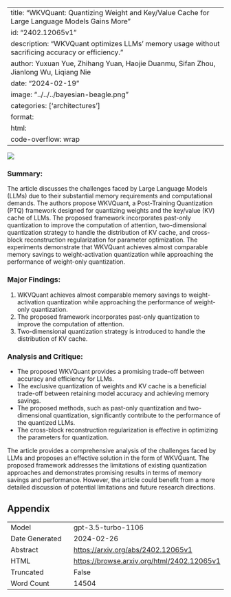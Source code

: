 
---
title: "WKVQuant: Quantizing Weight and Key/Value Cache for Large Language Models Gains More"
id: "2402.12065v1"
description: "WKVQuant optimizes LLMs' memory usage without sacrificing accuracy or efficiency."
author: Yuxuan Yue, Zhihang Yuan, Haojie Duanmu, Sifan Zhou, Jianlong Wu, Liqiang Nie
date: "2024-02-19"
image: "../../../bayesian-beagle.png"
categories: ['architectures']
format:
  html:
    code-overflow: wrap
---

![](../../../bayesian-beagle.png)

### Summary:
The article discusses the challenges faced by Large Language Models (LLMs) due to their substantial memory requirements and computational demands. The authors propose WKVQuant, a Post-Training Quantization (PTQ) framework designed for quantizing weights and the key/value (KV) cache of LLMs. The proposed framework incorporates past-only quantization to improve the computation of attention, two-dimensional quantization strategy to handle the distribution of KV cache, and cross-block reconstruction regularization for parameter optimization. The experiments demonstrate that WKVQuant achieves almost comparable memory savings to weight-activation quantization while approaching the performance of weight-only quantization.

### Major Findings:
1. WKVQuant achieves almost comparable memory savings to weight-activation quantization while approaching the performance of weight-only quantization.
2. The proposed framework incorporates past-only quantization to improve the computation of attention.
3. Two-dimensional quantization strategy is introduced to handle the distribution of KV cache.

### Analysis and Critique:
- The proposed WKVQuant provides a promising trade-off between accuracy and efficiency for LLMs.
- The exclusive quantization of weights and KV cache is a beneficial trade-off between retaining model accuracy and achieving memory savings.
- The proposed methods, such as past-only quantization and two-dimensional quantization, significantly contribute to the performance of the quantized LLMs.
- The cross-block reconstruction regularization is effective in optimizing the parameters for quantization.

The article provides a comprehensive analysis of the challenges faced by LLMs and proposes an effective solution in the form of WKVQuant. The proposed framework addresses the limitations of existing quantization approaches and demonstrates promising results in terms of memory savings and performance. However, the article could benefit from a more detailed discussion of potential limitations and future research directions.

## Appendix

|          |          |
|----------|----------|
| Model     | gpt-3.5-turbo-1106       |
| Date Generated     | 2024-02-26       |
| Abstract | [https://arxiv.org/abs/2402.12065v1](https://arxiv.org/abs/2402.12065v1)        |
| HTML     | [https://browse.arxiv.org/html/2402.12065v1](https://browse.arxiv.org/html/2402.12065v1)       |
| Truncated       | False       |
| Word Count       | 14504       |